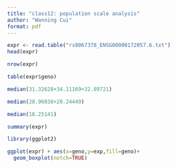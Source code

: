 ```yaml
---
title: "class12: population scale analysis"
author: "Wanning Cui"
format: pdf
---
```

```r
expr <- read.table("rs8067378_ENSG00000172057.6.txt")
head(expr)
```
```r
nrow(expr)
```
```r
table(expr$geno)
```
```r
median(31.32628+34.11169+32.89721)
```

```r
median(28.96038+20.24449)
```

```r
median(18.25141)
```

```r
summary(expr)
```

```r
library(ggplot2)
```

```r
ggplot(expr) + aes(x=geno,y=exp,fill=geno)+
  geom_boxplot(notch=TRUE)
```

